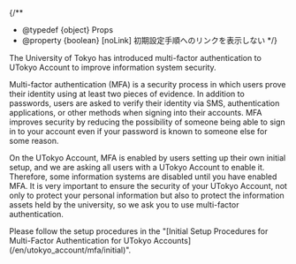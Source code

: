 
{/**
  * @typedef {object} Props
  * @property {boolean} [noLink] 初期設定手順へのリンクを表示しない
  */}

The University of Tokyo has introduced multi-factor authentication to UTokyo Account to improve information system security.

Multi-factor authentication (MFA) is a security process in which users prove their identity using at least two pieces of evidence. In addition to passwords, users are asked to verify their identity via SMS, authentication applications, or other methods when signing into their accounts. MFA improves security by reducing the possibility of someone being able to sign in to your account even if your password is known to someone else for some reason.

On the UTokyo Account, MFA is enabled by users setting up their own initial setup, and we are asking all users with a UTokyo Account to enable it. Therefore, some information systems are disabled until you have enabled MFA. It is very important to ensure the security of your UTokyo Account, not only to protect your personal information but also to protect the information assets held by the university, so we ask you to use multi-factor authentication.

<If cond={!props.noLink}>
  Please follow the setup procedures in the "[Initial Setup Procedures for Multi-Factor Authentication for UTokyo Accounts](/en/utokyo_account/mfa/initial)".
</If>